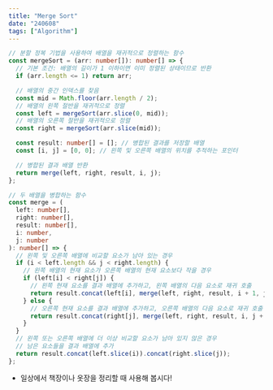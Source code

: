 ```yaml
---
title: "Merge Sort"
date: "240608"
tags: ["Algorithm"]
---
```


```typescript
// 분할 정복 기법을 사용하여 배열을 재귀적으로 정렬하는 함수
const mergeSort = (arr: number[]): number[] => {
  // 기본 조건: 배열의 길이가 1 이하이면 이미 정렬된 상태이므로 반환
  if (arr.length <= 1) return arr;

  // 배열의 중간 인덱스를 찾음
  const mid = Math.floor(arr.length / 2);
  // 배열의 왼쪽 절반을 재귀적으로 정렬
  const left = mergeSort(arr.slice(0, mid));
  // 배열의 오른쪽 절반을 재귀적으로 정렬
  const right = mergeSort(arr.slice(mid));

  const result: number[] = []; // 병합된 결과를 저장할 배열
  const [i, j] = [0, 0]; // 왼쪽 및 오른쪽 배열의 위치를 추적하는 포인터

  // 병합된 결과 배열 반환
  return merge(left, right, result, i, j);
};

// 두 배열을 병합하는 함수
const merge = (
  left: number[],
  right: number[],
  result: number[],
  i: number,
  j: number
): number[] => {
  // 왼쪽 및 오른쪽 배열에 비교할 요소가 남아 있는 경우
  if (i < left.length && j < right.length) {
    // 왼쪽 배열의 현재 요소가 오른쪽 배열의 현재 요소보다 작을 경우
    if (left[i] < right[j]) {
      // 왼쪽 현재 요소를 결과 배열에 추가하고, 왼쪽 배열의 다음 요소로 재귀 호출
      return result.concat(left[i], merge(left, right, result, i + 1, j));
    } else {
      // 오른쪽 현재 요소를 결과 배열에 추가하고, 오른쪽 배열의 다음 요소로 재귀 호출
      return result.concat(right[j], merge(left, right, result, i, j + 1));
    }
  }
  // 왼쪽 또는 오른쪽 배열에 더 이상 비교할 요소가 남아 있지 않은 경우
  // 남은 요소들을 결과 배열에 추가
  return result.concat(left.slice(i)).concat(right.slice(j));
};
```

- 일상에서 책장이나 옷장을 정리할 때 사용해 봅시다!
